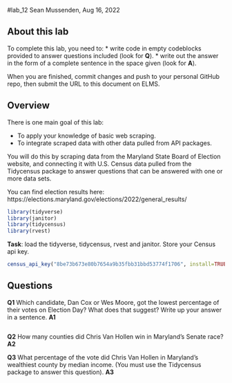 #lab_12
Sean Mussenden, Aug 16, 2022

## About this lab

To complete this lab, you need to:
* write code in empty codeblocks provided to answer questions included (look for **Q**).
* write out the answer in the form of a complete sentence in the space given (look for **A**).

When you are finished, commit changes and push to your personal GitHub repo, then submit the URL to this document on ELMS.

## Overview

There is one main goal of this lab:

* To apply your knowledge of basic web scraping.
* To integrate scraped data with other data pulled from API packages.

You will do this by scraping data from the Maryland State Board of Election website, and connecting it with U.S. Census data pulled from the Tidycensus package to answer questions that can be answered with one or more data sets. 

You can find election results here: https://elections.maryland.gov/elections/2022/general_results/

```r
library(tidyverse)
library(janitor)
library(tidycensus)
library(rvest)
```

**Task**: load the tidyverse, tidycensus, rvest and janitor.  Store your Census api key.
```r
census_api_key("8be73b673e80b7654a9b35fbb31bbd53774f1706", install=TRUE, overwrite=TRUE)
```
## Questions

**Q1** Which candidate, Dan Cox or Wes Moore, got the lowest percentage of their votes on Election Day? What does that suggest? Write up your answer in a sentence. 
**A1**
```r

```

**Q2** How many counties did Chris Van Hollen win in Maryland's Senate race? 
**A2** 

**Q3** What percentage of the vote did Chris Van Hollen in Maryland's wealthiest county by median income. (You must use the Tidycensus package to answer this question).
**A3** 

